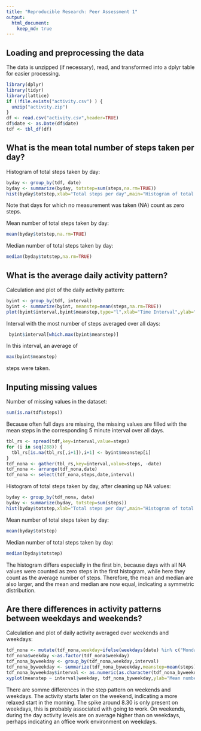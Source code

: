 ```yaml
---
title: "Reproducible Research: Peer Assessment 1"
output: 
  html_document:
    keep_md: true
---
```


## Loading and preprocessing the data

The data is unzipped (if necessary), read, and transformed into a dplyr table for easier processing. 
```r
library(dplyr)
library(tidyr)
library(lattice)
if (!file.exists("activity.csv") ) {
  unzip("activity.zip")
}
df <- read.csv("activity.csv",header=TRUE)
df$date <- as.Date(df$date)
tdf <- tbl_df(df)
```

## What is the mean total number of steps taken per day?

Histogram of total steps taken by day:
```r
byday <- group_by(tdf, date)
byday <- summarize(byday, totstep=sum(steps,na.rm=TRUE))
hist(byday$totstep,xlab="Total steps per day",main="Histogram of total steps taken per day")
```

Note that days for which no measurement was taken (NA) count as zero steps.  

Mean number of total steps taken by day:
```r
mean(byday$totstep,na.rm=TRUE)
```

Median number of total steps taken by day:
```r
median(byday$totstep,na.rm=TRUE)
```

## What is the average daily activity pattern?

Calculation and plot of the daily activity pattern:
```r
byint <- group_by(tdf, interval)
byint <- summarize(byint, meanstep=mean(steps,na.rm=TRUE))
plot(byint$interval,byint$meanstep,type="l",xlab="Time Interval",ylab="Average number of steps",main="Daily activity pattern")
```

Interval with the most number of steps averaged over all days:
```r
 byint$interval[which.max(byint$meanstep)]
```
In this interval, an average of
```r
max(byint$meanstep)
```
steps were taken. 

## Inputing missing values

Number of missing values in the dataset:
```r
sum(is.na(tdf$steps))
```

Because often full days are missing, the missing values are filled with the mean steps in the corresponding 5 minute interval over all days.

```r
tbl_rs <- spread(tdf,key=interval,value=steps)
for (i in seq(288)) {
  tbl_rs[is.na(tbl_rs[,i+1]),i+1] <- byint$meanstep[i]
}
tdf_nona <- gather(tbl_rs,key=interval,value=steps, -date)
tdf_nona <- arrange(tdf_nona,date)
tdf_nona <- select(tdf_nona,steps,date,interval)
```

Histogram of total steps taken by day, after cleaning up NA values:

```r
byday <- group_by(tdf_nona, date)
byday <- summarize(byday, totstep=sum(steps))
hist(byday$totstep,xlab="Total steps per day",main="Histogram of total steps taken per day")
```

Mean number of total steps taken by day:
```r
mean(byday$totstep)
```

Median number of total steps taken by day:
```r
median(byday$totstep)
```

The histogram differs especially in the first bin, because days with all NA values were counted as zero steps in the first histogram, while here they count as the average number of steps. Therefore, the mean and median are also larger, and the mean and median are now equal, indicating a symmetric distribution.  

## Are there differences in activity patterns between weekdays and weekends?

Calculation and plot of daily activity averaged over weekends and weekdays:
```r
tdf_nona <- mutate(tdf_nona,weekday=ifelse(weekdays(date) %in% c("Monday","Tuesday","Wednesday","Thursday","Friday"),"Weekday","Weekend"))
tdf_nona$weekday <-as.factor(tdf_nona$weekday)
tdf_nona_byweekday <- group_by(tdf_nona,weekday,interval)
tdf_nona_byweekday <- summarize(tdf_nona_byweekday,meanstep=mean(steps))
tdf_nona_byweekday$interval <- as.numeric(as.character(tdf_nona_byweekday$interval))
xyplot(meanstep ~ interval|weekday, tdf_nona_byweekday,ylab="Mean number of steps",type="l")
```

There are somme differences in the step pattern on weekends and weekdays. The activity starts later on the weekend, indicating a more relaxed start in the morning. The spike around 8.30 is only present on weekdays, this is probably associated with going to work. On weekends, during the day activity levels are on average higher than on weekdays, perhaps indicating an office work environment on weekdays. 

